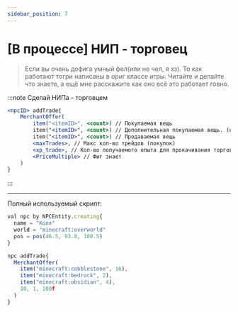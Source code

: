 ```yaml
---
sidebar_position: 7
---
```


# [В процессе] НИП - торговец

> Если вы очень дофига умный фел(или не чел, я хз). То как работают тогри написаны в ориг классе игры. Читайте и делайте что знаете, а ещё мне расскажите как оно всё это работает говно.

:::note Сделай НИПа - торговцем
```jsx
<npcID> addTrade{
    MerchantOffer(
        item("<itemID>", <count>) // Покупаемая вещь
        item("<itemID>", <count>) // Дополнительная покупаемая вещь. (не обязательно)
        item("<itemID>", <count>) // Продаваемая вещь
        <maxTrades>, // Макс кол-во трейдов (покупок)
        <xp_trade>, // Кол-во получаемого опыта для прокачивания торговца
        <PriceMultiple> // Фиг знает
    )
}
```
:::

---

Полный используемый скрипт:
```jsx
val npc by NPCEntity.creating{
  name = "Коля"
  world = "minecraft:overworld"
  pos = pos(46.5, 93.0, 100.5) 
}

npc addTrade{
  MerchantOffer(
    item("minecraft:cobblestone", 16),
    item("minecraft:bedrock", 2),
    item("minecraft:obsidian", 4),
    10, 1, 100f
  )
}
```